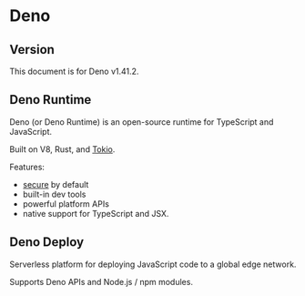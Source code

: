 # Deno

## Version

This document is for Deno v1.41.2.


## Deno Runtime

Deno (or Deno Runtime) is an open-source runtime for TypeScript and JavaScript.

Built on V8, Rust, and [Tokio](https://tokio.rs/).

Features:
- [secure](https://docs.deno.com/runtime/manual/runtime/permission_apis) by default
- built-in dev tools
- powerful platform APIs
- native support for TypeScript and JSX.


## Deno Deploy

Serverless platform for deploying JavaScript code to a global edge network.

Supports Deno APIs and Node.js / npm modules.